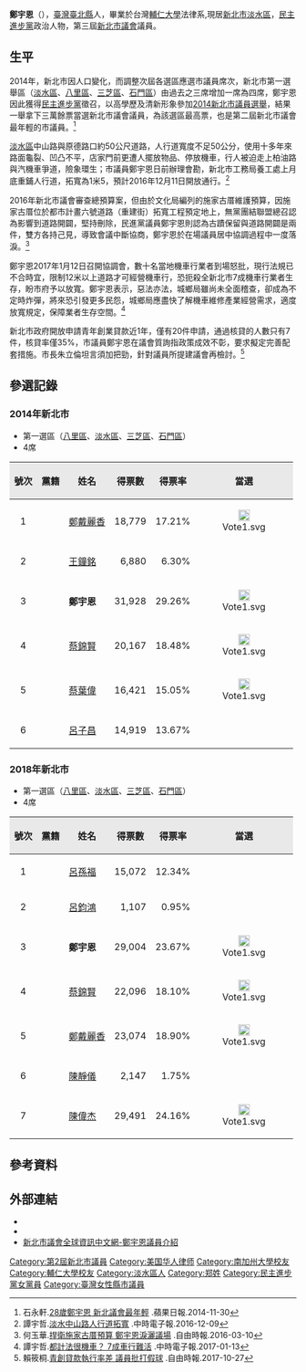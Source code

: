 {{non-free|time=2015-03-02T06:44:32+00:00}}
{{Infobox Officeholder
| name = 鄭宇恩 
| office = [[File:Flag_of_New_Taipei_City.svg|35px]]第2-3屆[[新北市議會|新北市議會議員]]
| term_start = 2018年12月25日
| term_end =
| width = 
| now =
| period =
| sex = 女
| nationality = {{ROC}}
| residence = {{TWN}}[[新北市|新北市]][[淡水區|淡水區]]
| date of birth = {{birth date and age|1986|4|7}}
| party = {{DPP|19px}}
| place of birth = {{TWN}}[[台北縣|台北縣]]
| nickname =
| alma_mater = 
| educate = 
* 台灣[[輔仁大學|輔仁大學]]法學士
* [[美國|美國]][[南加州大學|南加州大學]]法學碩士
| past = 
* 美國[[紐約州|紐約州]]註冊[[律師|律師]]
* [[台灣|台灣]][[華碩電腦公司|華碩電腦公司]]法務管理師
* [[綠色和平電台|綠色和平電台]]主持人
* [[民進黨|民進黨]]新北市議會黨團書記長
}}
'''鄭宇恩'''（{{bd|1986年|4月7日||}}），[[臺灣|臺灣]][[臺北縣|臺北縣]]人，畢業於台灣[[輔仁大學|輔仁大學]]法律系,現居[[新北市|新北市]][[淡水區|淡水區]]，[[民主進步黨|民主進步黨]]政治人物，第三屆[[新北市議會|新北市議會]]議員。

== 生平 ==
2014年，新北市因人口變化，而調整次屆各選區應選市議員席次，新北市第一選舉區（[[淡水區|淡水區]]、[[八里區|八里區]]、[[三芝區|三芝區]]、[[石門區|石門區]]）由過去之三席增加一席為四席，鄭宇恩因此獲得[[民主進步黨|民主進步黨]]徵召，以高學歷及清新形象參加[[2014年中華民國直轄市議員及縣市議員選舉|2014新北市議員選舉]]，結果一舉拿下三萬餘票當選新北市議會議員，為該選區最高票，也是第二屆新北市議會最年輕的市議員。<ref>石永軒.[http://www.appledaily.com.tw/appledaily/article/headline/20141130/36238045/ 28歲鄭宇恩 新北議會最年輕] {{Wayback|url=http://www.appledaily.com.tw/appledaily/article/headline/20141130/36238045/ |date=20151208043319 }}.蘋果日報.2014-11-30</ref>

[[淡水區|淡水區]]中山路與原德路口約50公尺道路，人行道寬度不足50公分，使用十多年來路面龜裂、凹凸不平，店家門前更遭人擺放物品、停放機車，行人被迫走上柏油路與汽機車爭道，險象環生；市議員鄭宇恩日前辦理會勘，新北市工務局養工處上月底重鋪人行道，拓寬為1米5，預計2016年12月11日開放通行。<ref>譚宇哲.[http://www.chinatimes.com/newspapers/20161209000617-260107 淡水中山路人行道拓寬] {{Wayback|url=http://www.chinatimes.com/newspapers/20161209000617-260107 |date=20161208205723 }}.中時電子報.2016-12-09</ref>

2016年新北市議會審查總預算案，但由於文化局編列的施家古厝維護預算，因施家古厝位於都市計畫六號道路（重建街）拓寬工程預定地上，無黨團結聯盟總召認為影響到道路開闢，堅持刪除，民進黨議員鄭宇恩則認為古蹟保留與道路開闢是兩件，雙方各持己見，導致會議中斷協商，鄭宇恩於在場議員居中協調過程中一度落淚。<ref>何玉華.[http://news.ltn.com.tw/news/life/breakingnews/1628196 捍衛施家古厝預算 鄭宇恩淚灑議場] {{Wayback|url=http://news.ltn.com.tw/news/life/breakingnews/1628196 |date=20170116165024 }}.自由時報.2016-03-10</ref>

鄭宇恩2017年1月12日召開協調會，數十名當地機車行業者到場怒批，現行法規已不合時宜，限制12米以上道路才可經營機車行，恐扼殺全新北市7成機車行業者生存，盼市府予以放寬。鄭宇恩表示，惡法亦法，城鄉局雖尚未全面稽查，卻成為不定時炸彈，將來恐引發更多民怨，城鄉局應盡快了解機車維修產業經營需求，適度放寬規定，保障業者生存空間。<ref>譚宇哲.[http://www.chinatimes.com/newspapers/20170113000608-260107 都計法很機車？ 7成車行難活] {{Wayback|url=http://www.chinatimes.com/newspapers/20170113000608-260107 |date=20170113155227 }}.中時電子報.2017-01-13</ref>

新北市政府開放申請青年創業貸款近1年，僅有20件申請，通過核貸的人數只有7件，核貸率僅35%，市議員鄭宇恩在議會質詢指政策成效不彰，要求擬定完善配套措施。市長朱立倫坦言須加把勁，針對議員所提建議會再檢討。<ref>賴筱桐.[http://news.ltn.com.tw/news/politics/breakingnews/2235281 青創貸款執行率差 議員批打假球] {{Wayback|url=http://news.ltn.com.tw/news/politics/breakingnews/2235281 |date=20180819150046 }}.自由時報.2017-10-27</ref>

==參選記錄==

===2014年新北市===
*第一選區（[[八里區|八里區]]、[[淡水區|淡水區]]、[[三芝區|三芝區]]、[[石門區|石門區]]）
*4席
{| class="wikitable"
|- style="height:30px;width:50px"
! style="background-color:#E9E9E9" | 號次 
! style="background-color:#E9E9E9" | 黨籍
! style="background-color:#E9E9E9" | 姓名
! style="background-color:#E9E9E9" | 得票數
! style="background-color:#E9E9E9" | 得票率
! style="background-color:#E9E9E9" | 當選
|- style="height:30px;width:50px"
|align="center"|1||{{Kmt}}||[[鄭戴麗香|鄭戴麗香]]||align="right"|18,779||align="right"|17.21%||align="center"|[[File:Vote1.svg|20px]]
|- style="height:30px;width:50px"
|align="center"|2||{{Gptw}}||[[王鐘銘|王鐘銘]]||align="right"|6,880||align="right"|6.30%||
|- style="height:30px;width:50px"
|align="center"|3||{{Dpp}}||'''鄭宇恩'''||align="right"|31,928||align="right"|29.26%||align="center"|[[File:Vote1.svg|20px]]
|- style="height:30px;width:50px"
|align="center"|4||{{Nonp}}||[[蔡錦賢|蔡錦賢]]||align="right"|20,167||align="right"|18.48%||align="center"|[[File:Vote1.svg|20px]]
|- style="height:30px;width:50px"
|align="center"|5||{{Kmt}}||[[蔡葉偉|蔡葉偉]]||align="right"|16,421||align="right"|15.05%||align="center"|[[File:Vote1.svg|20px]]
|- style="height:30px;width:50px"
|align="center"|6||{{Dpp}}||[[呂子昌|呂子昌]]||align="right"|14,919||align="right"|13.67%||
|}

===2018年新北市===
*第一選區（[[八里區|八里區]]、[[淡水區|淡水區]]、[[三芝區|三芝區]]、[[石門區|石門區]]）
*4席
{| class="wikitable"
|- style="height:30px;width:50px"
! style="background-color:#E9E9E9" | 號次 
! style="background-color:#E9E9E9" | 黨籍
! style="background-color:#E9E9E9" | 姓名
! style="background-color:#E9E9E9" | 得票數
! style="background-color:#E9E9E9" | 得票率
! style="background-color:#E9E9E9" | 當選
|- style="height:30px;width:50px"
|align="center"|1||{{Dpp}}||[[呂孫福|呂孫福]]||align="right"|15,072||align="right"|12.34%||
|- style="height:30px;width:50px"
|align="center"|2||{{Nonp}}||[[呂鈞鴻|呂鈞鴻]]||align="right"|1,107||align="right"|0.95%||
|- style="height:30px;width:50px"
|align="center"|3||{{Dpp}}||'''鄭宇恩'''||align="right"|29,004||align="right"|23.67%||align="center"|[[File:Vote1.svg|20px]]
|- style="height:30px;width:50px"
|align="center"|4||{{Nonp}}||[[蔡錦賢|蔡錦賢]]||align="right"|22,096||align="right"|18.10%||align="center"|[[File:Vote1.svg|20px]]
|- style="height:30px;width:50px"
|align="center"|5||{{Kmt}}||[[鄭戴麗香|鄭戴麗香]]||align="right"|23,074||align="right"|18.90%||align="center"|[[File:Vote1.svg|20px]]
|- style="height:30px;width:50px"
|align="center"|6||{{Nonp}}||[[陳靜儀|陳靜儀]]||align="right"|2,147||align="right"|1.75%||
|- style="height:30px;width:50px"
|align="center"|7||{{Kmt}}||[[陳偉杰|陳偉杰]]||align="right"|29,491||align="right"|24.16%||align="center"|[[File:Vote1.svg|20px]]
|}

==參考資料==
{{reflist}}

==外部連結==
*{{facebook|yuencheng1986| 新北市議員鄭宇恩}}
*{{youtube|channel=UCj7_FoSlCT3GDmI_kJQiFIA|新北市議員鄭宇恩}}
*[https://www.ntp.gov.tw/councilor-detail?program=37&A=1&C=579 新北市議會全球資訊中文網-鄭宇恩議員介紹] {{Wayback|url=http://www.ntp.gov.tw/content/list/list01-1-03-1.aspx?sid=579&cid=181 |date=20150402104532 }}

{{第2屆新北市議員}}
{{第3屆新北市議員}}
{{DEFAULTSORT:Z}}
[[Category:第2屆新北市議員|Category:第2屆新北市議員]]
[[Category:美国华人律师|Category:美国华人律师]]
[[Category:南加州大學校友|Category:南加州大學校友]]
[[Category:輔仁大學校友|Category:輔仁大學校友]]
[[Category:淡水區人|Category:淡水區人]]
[[Category:郑姓|Category:郑姓]]
[[Category:民主進步黨女黨員|Category:民主進步黨女黨員]]
[[Category:臺灣女性縣市議員|Category:臺灣女性縣市議員]]